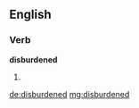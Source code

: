 ==English==

===Verb===
'''disburdened'''

# {{en-past of|disburden}}

[[de:disburdened]]
[[mg:disburdened]]
